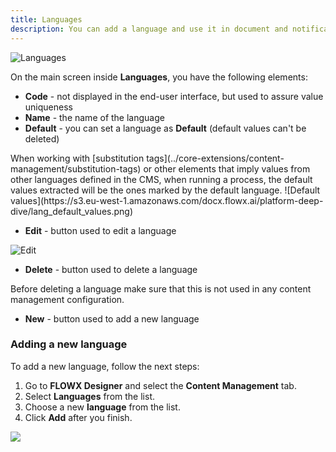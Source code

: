 ```yaml
---
title: Languages
description: You can add a language and use it in document and notification templates.
---
```


![Languages](https://s3.eu-west-1.amazonaws.com/docx.flowx.ai/platform-deep-dive/languages.png)

On the main screen inside **Languages**, you have the following elements:

* **Code** - not displayed in the end-user interface, but used to assure value uniqueness
* **Name** - the name of the language
* **Default** - you can set a language as **Default** (default values can't be deleted)

<Info>
When working with [substitution tags](../core-extensions/content-management/substitution-tags) or other elements that imply values from other languages defined in the CMS, when running a process, the default values extracted will be the ones marked by the default language.
</Info>

<Frame>
![Default values](https://s3.eu-west-1.amazonaws.com/docx.flowx.ai/platform-deep-dive/lang_default_values.png)
</Frame>

* **Edit** - button used to edit a language

![Edit](https://s3.eu-west-1.amazonaws.com/docx.flowx.ai/platform-deep-dive/edit_languages.png)

* **Delete** - button used to delete a language

<Warning>
Before deleting a language make sure that this is not used in any content management configuration.
</Warning>

* **New** - button used to add a new language

### Adding a new language

To add a new language, follow the next steps:

1. Go to **FLOWX Designer** and select the **Content Management** tab.
2. Select **Languages** from the list.
3. Choose a new **language** from the list.
4. Click **Add** after you finish.

![](https://s3.eu-west-1.amazonaws.com/docx.flowx.ai/platform-deep-dive/adding_new_language.gif)